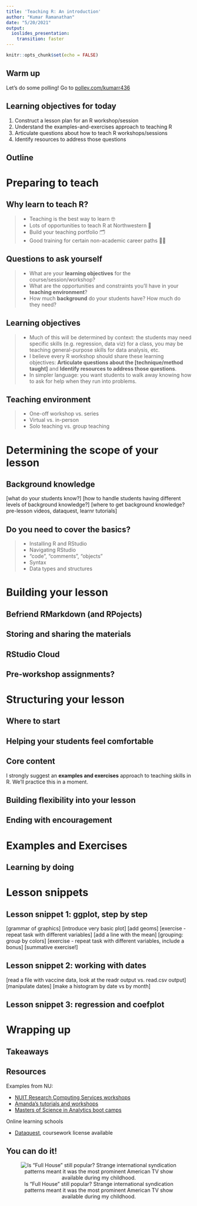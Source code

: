```yaml
---
title: 'Teaching R: An introduction'
author: "Kumar Ramanathan"
date: "5/20/2021"
output: 
  ioslides_presentation: 
    transition: faster
---
```


```r
knitr::opts_chunk$set(echo = FALSE)
```

## Warm up

Let's do some polling! Go to [pollev.com/kumarr436](pollev.com/kumarr436)

## Learning objectives for today

1.   Construct a lesson plan for an R workshop/session
2.   Understand the examples-and-exercises approach to teaching R
3.   Articulate questions about how to teach R workshops/sessions
4.   Identify resources to address those questions

## Outline

# Preparing to teach

## Why learn to teach R?

> -   Teaching is the best way to learn 🤓
> -   Lots of opportunities to teach R at Northwestern 💸
> -   Build your teaching portfolio 🗂 
> -   Good training for certain non-academic career paths 👩‍💻

## Questions to ask yourself

> -   What are your **learning objectives** for the course/session/workshop?
> -   What are the opportunities and constraints you'll have in your **teaching environment**?
> -   How much **background** do your students have? How much do they need?

## Learning objectives

> -   Much of this will be determined by context: the students may need specific skills (e.g. regression, data viz) for a class, you may be teaching general-purpose skills for data analysis, etc. 
> -   I believe every R workshop should share these learning objectives: **Articulate questions about the [technique/method taught]** and **Identify resources to address those questions**.
> -   In simpler language: you want students to walk away knowing how to ask for help when they run into problems.

## Teaching environment

> -   One-off workshop vs. series
> -   Virtual vs. in-person
> -   Solo teaching vs. group teaching

# Determining the scope of your lesson

## Background knowledge

[what do your students know?]
[how to handle students having different levels of background knowledge?]
[where to get background knowledge? pre-lesson videos, dataquest, learnr tutorials]

## Do you need to cover the basics?

> -   Installing R and RStudio
> -   Navigating RStudio
> -   "code", "comments", "objects"
> -   Syntax
> -   Data types and structures

# Building your lesson

## Befriend RMarkdown (and RPojects)

## Storing and sharing the materials

## RStudio Cloud

## Pre-workshop assignments?

# Structuring your lesson

## Where to start

## Helping your students feel comfortable

## Core content

I strongly suggest an **examples and exercises** approach to teaching skills in R. We'll practice this in a moment. 

## Building flexibility into your lesson

## Ending with encouragement

# Examples and Exercises

## Learning by doing

# Lesson snippets

## Lesson snippet 1: ggplot, step by step

[grammar of graphics] [introduce very basic plot] [add geoms] [exercise - repeat task with different variables] [add a line with the mean] [grouping: group by colors] [exercise - repeat task with different variables, include a bonus] [summative exercise!]

## Lesson snippet 2: working with dates

[read a file with vaccine data, look at the readr output vs. read.csv output]
[manipulate dates]
[make a histogram by date vs by month]

## Lesson snippet 3: regression and coefplot

# Wrapping up

## Takeaways

## Resources

Examples from NU: 

-   [NUIT Research Computing Services workshops](https://github.com/nuitrcs)
-   [Amanda's tutorials and workshops](https://sites.northwestern.edu/asdurso/r/)
-   [Masters of Science in Analytics boot camps](https://github.com/msia/bootcamp-2019)

Online learning schools

-   [Dataquest](https://www.it.northwestern.edu/research/campus-events/data-camp.html), coursework license available

## You can do it!

<center> ![Is "Full House" still popular? Strange international syndication patterns meant it was the most prominent American TV show available during my childhood.](https://media.giphy.com/media/l41lZxzroU33typuU/giphy.gif) </center>